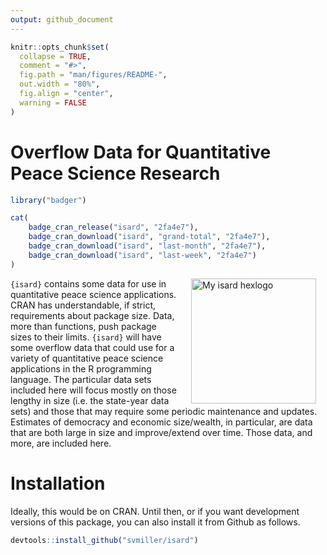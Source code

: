 ```yaml
---
output: github_document
---
```


```r
knitr::opts_chunk$set(
  collapse = TRUE,
  comment = "#>",
  fig.path = "man/figures/README-",
  out.width = "80%",
  fig.align = "center",
  warning = FALSE
)
```

# Overflow Data for Quantitative Peace Science Research

```r
library("badger")
```

```r
cat(
	badge_cran_release("isard", "2fa4e7"),
	badge_cran_download("isard", "grand-total", "2fa4e7"),
	badge_cran_download("isard", "last-month", "2fa4e7"),
	badge_cran_download("isard", "last-week", "2fa4e7")
)
```

<img src="http://svmiller.com/images/isard-hexlogo.png" alt="My isard hexlogo" align="right" width="200" style="padding: 0 15px; float: right;"/>

`{isard}` contains some data for use in quantitative peace science applications. CRAN has understandable, if strict, requirements about package size. Data, more than functions, push package sizes to their limits. `{isard}` will have some overflow data that could use for a variety of quantitative peace science applications in the R programming language. The particular data sets included here will focus mostly on those lengthy in size (i.e. the state-year data sets) and those that may require some periodic maintenance and updates. Estimates of democracy and economic size/wealth, in particular, are data that are both large in size and improve/extend over time. Those data, and more, are included here.

# Installation

Ideally, this would be on CRAN. Until then, or if you want development versions of this package, you can also install it from Github as follows.

```r
devtools::install_github("svmiller/isard")
```
